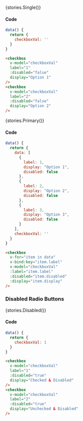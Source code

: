 
<Meta title="Components/Checkbox Buttons" />


<Story name="Checkbox Buttons">{stories.Single()}</Story>

#### Code

```js
data() {
  return {
    checkboxVal: ''
  }
}
```

```html
<checkbox
  v-model="checkboxVal"
  label="1"
  :disabled="false"
  display="Option 1"
/>
<checkbox
  v-model="checkboxVal"
  label="2"
  :disabled="false"
  display="Option 2"
/>
```



<Story name="Checkbox Buttons From Array">{stories.Primary()}</Story>

#### Code

```js
data() {
  return {
    data: [
      {
        label: 1,
        display: "Option 1",
        disabled: false
      },
      {
        label: 2,
        display: "Option 2",
        disabled: false
      },
      {
        label: 3,
        display: "Option 3",
        disabled: false
      }
    ],
    checkboxVal: ''
  }
}
```

```html
<checkbox
  v-for="item in data"
  v-bind:key="item.label"
  v-model="checkboxVal"
  :label="item.label"
  :disabled="item.disabled"
  :display="item.display"
/>
```

### Disabled Radio Buttons

<Story name="Disabled">{stories.Disabled()}</Story>

#### Code

```js
data() {
  return {
    checkboxVal: 1
  }
}
```

```html
<checkbox
  v-model="checkboxVal"
  label="1"
  :disabled="true"
  display="Checked & Disabled"
/>
<checkbox
  v-model="checkboxVal"
  label="2"
  :disabled="true"
  display="Unchecked & Disabled"
/>
```